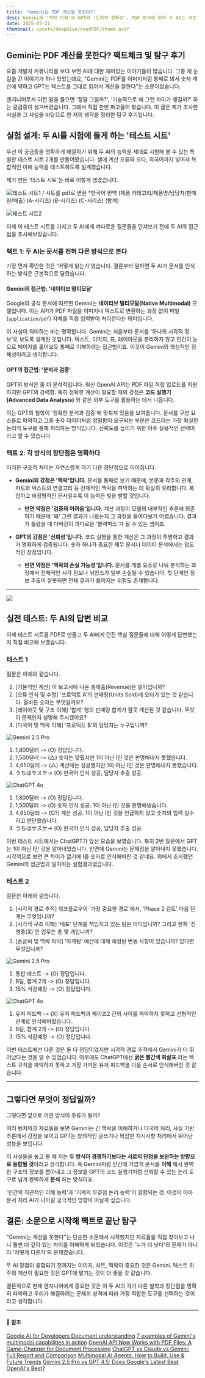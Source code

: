 ```yaml
---
title: 'Gemini는 PDF 계산을 못한다?'
desc: Gemini의 '맥락 이해'와 GPT의 '논리적 정확성'. PDF 분석에 있어 두 AI는 서로 다른 강점을 가집니다. 실제 테스트 결과를 통해 두 AI의 차이점을 명확히 비교하고 최적의 활용 전략을 제시합니다.
date: 2025-07-31
thumbnail: /posts/deepDive/readPDF/thumb.avif
---
```


## Gemini는 PDF 계산을 못한다? 팩트체크 및 탐구 후기

요즘 개발자 커뮤니티를 보다 보면 AI에 대한 재미있는 이야기들이 많습니다. 그중 제 눈길을 끈 이야기가 하나 있었는데요, "Gemini는 PDF를 이미지처럼 통째로 봐서 숫자 계산에 약하고 GPT는 텍스트를 그대로 읽어서 계산을 잘한다"는 소문이었습니다.

엔지니어로서 이런 말을 들으면 '정말 그럴까?', '기술적으로 왜 그런 차이가 생길까?' 하는 궁금증이 생겨버렸습니다. 그래서 직접 한번 파고들어 봤습니다. 이 글은 제가 조사한 사실과 그 사실을 바탕으로 한 저의 생각을 정리한 탐구 후기입니다.

## 실험 설계: 두 AI를 시험에 들게 하는 '테스트 시트'

우선 이 궁금증을 명확하게 해결하기 위해 두 AI의 능력을 제대로 시험해 볼 수 있는 특별한 테스트 시트 2개를 만들어봤습니다. 셀에 계산 오류와 오타, 외국어까지 넣어서 복합적인 이해 능력을 테스트하도록 설계했습니다.

제가 만든 '테스트 시트'는 바로 이렇게 생겼습니다.

![테스트 시트1 / 시트를 pdf로 변환](/posts/deepDive/readPDF/q1.avif)
*한국어 번역
(제품 카테고리/제품명/담당자/판매량/매출)
(A-시리즈)
(B-시리즈)
(C-시리즈)
(합계)

![테스트 시트2](/posts/deepDive/readPDF/q2.avif)

이제 이 테스트 시트를 가지고 두 AI에게 까다로운 질문들을 던져보기 전에 두 AI의 접근법을 조사해보았습니다.

### 팩트 1: 두 AI는 문서를 전혀 다른 방식으로 본다

가장 먼저 확인한 것은 '어떻게 읽는가'였습니다. 결론부터 말하면 두 AI가 문서를 인식하는 방식은 근본적으로 달랐습니다.

#### Gemini의 접근법: '네이티브 멀티모달'

Google의 공식 문서에 따르면 Gemini는 **네이티브 멀티모달(Native Multimodal)** 모델입니다. 이는 API가 PDF 파일을 이미지나 텍스트로 변환하는 과정 없이 파일(`application/pdf`) 자체를 직접 입력받아 처리한다는 의미입니다.

이 사실이 의미하는 바는 명확합니다. Gemini는 처음부터 문서를 '하나의 시각적 정보'로 보도록 설계된 것입니다. 텍스트, 이미지, 표, 레이아웃을 분리하지 않고 인간이 눈으로 페이지를 훑어보듯 통째로 이해하려는 접근법이죠. 이것이 Gemini의 핵심적인 정체성이라고 생각합니다.

#### GPT의 접근법: '분석과 검증'

GPT의 방식은 좀 더 분석적입니다. 최신 OpenAI API는 PDF 파일 직접 업로드를 지원하지만 GPT의 강력함. 특히 정확한 계산이 필요할 때의 강점은 **코드 실행기(Advanced Data Analysis)** 와 같은 외부 도구를 활용하는 데서 나옵니다.

이는 GPT의 철학이 '정확한 분석과 검증'에 맞춰져 있음을 보여줍니다. 문서를 구성 요소들로 파악하고 그중 숫자 데이터처럼 정밀함이 요구되는 부분은 코드라는 가장 확실한 논리적 도구를 통해 처리하는 방식입니다. 신뢰도를 높이기 위한 아주 실용적인 선택이라고 할 수 있습니다.

### 팩트 2: 각 방식의 장단점은 명확하다

이러한 구조적 차이는 자연스럽게 각기 다른 장단점으로 이어집니다.

* **Gemini의 강점은 '맥락'입니다.** 문서를 통째로 보기 때문에, 본문과 각주의 관계, 차트와 텍스트의 연결고리 등 전체적인 맥락을 파악하는 데 확실히 유리합니다. 복잡하고 비정형적인 문서일수록 이 능력은 빛을 발할 것입니다.
    * **반면 약점은 '검증의 어려움'입니다.** 계산 과정이 모델의 내부적인 추론에 의존하기 때문에 '왜' 그런 결과가 나왔는지 그 과정을 들여다보기 어렵습니다. 결과가 틀렸을 때 디버깅이 까다로운 '블랙박스'가 될 수 있는 셈이죠.

* **GPT의 강점은 '신뢰성'입니다.** 코드 실행을 통한 계산은 그 과정이 투명하고 결과가 명확하게 검증됩니다. 숫자 하나가 중요한 재무 문서나 데이터 분석에서는 압도적인 장점입니다.
    * **반면 약점은 '맥락의 손실 가능성'입니다.** 문서를 개별 요소로 나눠 분석하는 과정에서 전체적인 시각 정보나 뉘앙스가 일부 손실될 수 있습니다. 첫 단계인 정보 추출이 잘못되면 전체 결과가 틀어지는 위험도 존재합니다.

---
![](/posts/deepDive/readPDF/geminivsgpt.avif)
## 실전 테스트: 두 AI의 답변 비교

이제 테스트 시트를 PDF로 만들고 두 AI에게 던진 핵심 질문들에 대해 어떻게 답변했는지 직접 비교해 보겠습니다.

### 테스트 1
질문은 아래와 같습니다.
1. [기본적인 계산] 이 보고서에 나온 총매출(Revenue)은 얼마입니까?
2. [오류 인식 및 수정] '프로덕트 A'의 판매량(Units Sold)에 오타가 있는 것 같습니다. 올바른 숫자는 무엇일까요?
3. [레이아웃 및 구조 이해] '합계' 행의 판매량 합계가 잘못 계산된 것 같습니다. 무엇이 문제인지 설명해 주시겠어요?
4. [다국어 및 맥락 이해] '프로덕트 B'의 담당자는 누구입니까?

![Gemini 2.5 Pro](/posts/deepDive/readPDF/answer1_gemini.avif)
1. 1,800달러 -> (O) 정답입니다.
2. 1,500달러 -> (△) 숫자는 맞췄지만 1이 아닌 I인 것은 판명해내지 못했습니다.
3. 4,650달러 -> (△) 계산에는 성공했지만 1이 아닌 I인 것은 판명해내지 못했습니다.
4. うちはサスケ-> (O) 한국어 인식 성공, 담당자 추출 성공.

![ChatGPT 4o](/posts/deepDive/readPDF/answer1_gpt.avif)
1. 1,800달러 -> (O) 정답입니다.
2. 1,500달러 -> (O) 숫자 인식 성공. 1이 아닌 I인 것을 판명해냈습니다.
3. 4,650달러 -> (O?) 계산 성공. 1이 아닌 I인 것을 언급하지 않고 숫자의 입력 실수라고 판단했습니다.
4. うちはサスケ-> (O) 한국어 인식 성공, 담당자 추출 성공.

이번 테스트 시트에서는 ChatGPT가 앞선 모습을 보였습니다. 특히 2번 질문에서 GPT는 1이 아닌 I인 것을 알아내었습니다.
반면에 Gemini는 문제점을 알아내지 못했습니다. 시각적으로 보면 큰 차이가 없기에 I를 숫자로 인식해버린 것 같네요.
위에서 조사했던 Gemini의 접근법과 일치하는 실험결과였습니다.

### 테스트 2
질문은 아래와 같습니다.
1. [시각적 경로 추적] 워크플로우의 '가장 중요한 경로'에서, 'Phase 2 검토' 다음 단계는 무엇입니까?
2. [시각적 구조 이해] '배포' 단계를 책임지고 있는 팀은 어디입니까? 그리고 현재 '진행중(⏳)'인 업무는 총 몇 개입니까?
3. [손글씨 및 맥락 파악] '마케팅' 예산에 대해 예정된 변동 사항이 있습니까? 있다면 무엇입니까?

![Gemini 2.5 Pro](/posts/deepDive/readPDF/answer2_gemini.avif)
1. 통합 테스트 -> (O) 정답입니다.
2. B팀, 합계 2개 -> (O) 정답입니다.
3. 15% 삭감예정 -> (O) 정답입니다.

![ChatGPT 4o](/posts/deepDive/readPDF/answer2_gpt.avif)
1. 유저 피드백 -> (X) 유저 피드백과 페이즈2 간의 사이를 파악하지 못하고 선형적인 관계로 인식해버렸습니다.
2. B팀, 합계 2개 -> (O) 정답입니다.
3. 15% 삭감예정 -> (O) 정답입니다.

이번 테스트에선 다른 것은 둘 다 정답이었지만 시각적 경로 추적에서 Gemini가 더 뛰어났다는 것을 알 수 있었습니다.
아무래도 ChatGPT에선 **굵은 빨간색 화살표** 라는 텍스트 규칙을 파악하지 못하고 가장 가까운 유저 피드백을 다음 순서로 인식해버린 것 같습니다.

---

## 그렇다면 무엇이 정답일까?

그렇다면 앞으로 어떤 방식이 주류가 될까?

여러 벤치마크 자료들을 보면 Gemini는 긴 맥락을 이해하거나 다국어 처리, 사실 기반 추론에서 강점을 보이고 GPT는 창의적인 글쓰기나 복잡한 지시사항 처리에서 뛰어난 성능을 보입니다.

이 사실들을 놓고 볼 때 저는 **두 방식이 경쟁하기보다는 서로의 단점을 보완하는 방향으로 융합될 것**이라고 생각합니다. 즉 Gemini처럼 인간에 가깝게 문서를 **이해** 해서 완벽한 구조의 정보를 뽑아내고 그 정보를 GPT의 코드 실행기처럼 신뢰할 수 있는 논리 도구로 넘겨 완벽하게 **분석** 하는 방식이죠.

'인간의 직관적인 이해 능력'과 '기계의 무결점 논리 능력'이 결합되는 것. 이것이 아마 문서 처리 AI가 나아갈 궁극적인 방향이 아닐까 싶습니다.

## 결론: 소문으로 시작해 팩트로 끝난 탐구

"Gemini는 계산을 못한다"는 단순한 소문에서 시작했지만 자료들을 직접 찾아보고 나니 훨씬 더 깊이 있는 차이를 이해하게 되었습니다. 이것은 '누가 더 낫다'의 문제가 아니라 '어떻게 다른가'의 문제였습니다.

두 AI 장점이 융합되기 전까지는 이미지, 차트, 맥락이 중요한 것은 Gemini. 텍스트 위주의 계산이 필요한 것은 GPT에 맡기는 것이 더 좋을 것 같습니다.

결론적으로 현재 엔지니어에게 중요한 것은 이 두 AI의 각기 다른 철학과 장단점을 명확히 파악하고 우리가 해결하려는 문제의 성격에 따라 가장 적합한 도구를 선택하는 것이라고 생각합니다.

---
#### 🔗 참조
[Google AI for Developers Document understanding](https://ai.google.dev/gemini-api/docs/document-processing)
[7 examples of Gemini's multimodal capabilities in action](https://developers.googleblog.com/en/7-examples-of-geminis-multimodal-capabilities-in-action/)
[OpenAI API Now Works with PDF Files: A Game-Changer for Document Processing](https://learnprompting.org/blog/openai-api-works-with-pdfs)
[ChatGPT vs Claude vs Gemini: Full Report and Comparison](https://www.datastudios.org/post/chatgpt-vs-claude-vs-gemini-full-report-and-comparison-of-features-performance-integrations-pric)
[Multimodal AI Agents: How to Build, Use & Future Trends](https://www.sparkouttech.com/multi-model-ai-agent/)
[Gemini 2.5 Pro vs GPT 4.5: Does Google's Latest Beat OpenAI's Best?](https://www.analyticsvidhya.com/blog/2025/03/gemini-2-5-pro-vs-gpt-4-5/)
